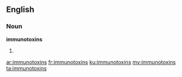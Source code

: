 ==English==

===Noun===
'''immunotoxins'''

# {{plural of|[[immunotoxin]]}}

[[ar:immunotoxins]]
[[fr:immunotoxins]]
[[ku:immunotoxins]]
[[my:immunotoxins]]
[[ta:immunotoxins]]